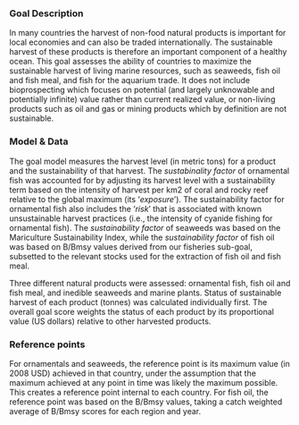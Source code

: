### Goal Description

In many countries the harvest of non-food natural products is important for local economies and can also be traded internationally. The sustainable harvest of these products is therefore an important component of a healthy ocean. This goal assesses the ability of countries to maximize the sustainable harvest of living marine resources, such as seaweeds, fish oil and fish meal, and fish for the aquarium trade. It does not include bioprospecting which focuses on potential (and largely unknowable and potentially infinite) value rather than current realized value, or non-living products such as oil and gas or mining products which by definition are not sustainable.

### Model & Data 

The goal model measures the harvest level (in metric tons) for a product and the sustainability of that harvest. The _sustabinality factor_ of ornamental fish was accounted for by adjusting its harvest level with a sustainability term based on the intensity of harvest per km2 of coral and rocky reef relative to the global maximum (its ‘_exposure_’). The sustainability factor for ornamental fish also includes the ‘_risk_’ that is associated with known unsustainable harvest practices (i.e., the intensity of cyanide fishing for ornamental fish). The _sustainability factor_ of seaweeds was based on the Mariculture Sustainability Index, while the _sustainability factor_ of fish oil was based on B/Bmsy values derived from our fisheries sub-goal, subsetted to the relevant stocks used for the extraction of fish oil and fish meal. 

Three different natural products were assessed: ornamental fish, fish oil and fish meal, and inedible seaweeds and marine plants. Status of sustainable harvest of each product (tonnes) was calculated individually first. The overall goal score weights the status of each product by its proportional value (US dollars) relative to other harvested products. 

### Reference points 

For ornamentals and seaweeds, the reference point is its maximum value (in 2008 USD) achieved in that country, under the assumption that the maximum achieved at any point in time was likely the maximum possible. This creates a reference point internal to each country. For fish oil, the reference point was based on the B/Bmsy values, taking a catch weighted average of B/Bmsy scores for each region and year. 
